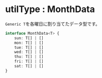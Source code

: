 
# utilType : MonthData

`Generic T`を各曜日に割り当てたデータ型です。

```ts 
interface MonthData<T> {
    sun: T[] | []
    mon: T[] | []
    tue: T[] | []
    wed: T[] | []
    thu: T[] | []
    fri: T[] | []
    sat: T[] | []
}
```

